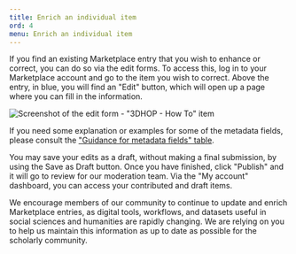 ```yaml
---
title: Enrich an individual item
ord: 4
menu: Enrich an individual item
---
```


If you find an existing Marketplace entry that you wish to enhance or correct, you can do so via the
edit forms. To access this, log in to your Marketplace account and go to the item you wish to
correct. Above the entry, in blue, you will find an "Edit" button, which will open up a page where
you can fill in the information.

![Screenshot of the edit form - "3DHOP - How To" item](/assets/images/edit_training.png "Screenshot of the edit form - '3DHOP - How To' item")

If you need some explanation or examples for some of the metadata fields, please consult the
["Guidance for metadata fields" table](/contribute/metadata-guidelines#guidance-for-metadata-fields).

You may save your edits as a draft, without making a final submission, by using the Save as Draft
button. Once you have finished, click "Publish" and it will go to review for our moderation team.
Via the "My account" dashboard, you can access your contributed and draft items.

We encourage members of our community to continue to update and enrich Marketplace entries, as
digital tools, workflows, and datasets useful in social sciences and humanities are rapidly
changing. We are relying on you to help us maintain this information as up to date as possible for
the scholarly community.
